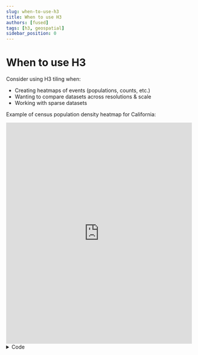 ```yaml
---
slug: when-to-use-h3
title: When to use H3
authors: [fused]
tags: [h3, geospatial]
sidebar_position: 0
---
```


# When to use H3

Consider using H3 tiling when:
- Creating heatmaps of events (populations, counts, etc.)
- Wanting to compare datasets across resolutions & scale
- Working with sparse datasets

Example of census population density heatmap for California:

<iframe 
  src="https://www.fused.io/server/v1/realtime-shared/fsh_1P5dqTKyPeryNpoPslct0o/run/file"
  width="100%"
  height="600px"
  frameBorder="0"
  style={{borderRadius: '8px'}}
></iframe>

<details>
<summary>Code</summary>
```python showLineNumbers
common = fused.load("https://github.com/fusedio/udfs/blob/main/public/common/")
@fused.udf
def udf(bounds: fused.types.Bounds = [-122.71963771127753,36.53196328805067,-120.70395948802646,38.082911654639275]):
    res = bounds_to_res(bounds)
    print(res)
    releases = ['2024-02-15-alpha-0', '2024-03-12-alpha-0', '2024-08-20-0', '2024-09-18-0', '2024-10-23-0', '2024-11-13-0', '2024-12-18-0', '2025-01-22-0', '2025-03-19-1', '2025-04-23-0', '2025-05-21-0']
    release1 = releases[-1]
    df1 = common.read_hexfile(bounds, f"s3://fused-users/fused/sina/overture_overview/{release1}/hex{res}.parquet", clip=True)

    return df1

@fused.cache
def bounds_to_res(bounds, res_offset=0, max_res=14, min_res=3):
    z = common.estimate_zoom(bounds)
    return max(min(int(3 + max(0, z - 3) / 1.7 + res_offset), max_res), min_res)
```
</details>

### Converting Datasets to H3 tiles

We've provided a few options for converting datasets to H3 tiles:

| Type | Data Size | Hexagonification Type | H3 Output | Consideration |
|------|-----------|----------------------|-----------|---------------|
| [File to H3](./file-to-h3) | Small (< 100MB) | On the fly | Static Resolution | Easy to adjust. Can easily change field to hexagonify |
| [Dynamic Tile to H3](./dynamic-tile-to-h3) | Small (< 100MB) or Large (> 100MB) | On the fly | Dynamic Resolution | Easy to adjust. Can easily change field to hexagonify |
{/* | [Ingesting Dataset to H3](./ingesting-dataset-to-h3) | Large (> 100MB) | Pre-computed | Dynamic Resolution | Requires deciding on which variable to hexagonify ahead of time | */}

### Example UDFs

- [Ookla Download Speed Heatmap](https://www.fused.io/workbench/catalog/Ookla_Download_Speeds-12a8bc7e-5baf-4eac-b695-a4434cff0554): Visualize download speeds across the world.
- [US Crop Viewer](https://www.fused.io/workbench/catalog/Hex_CDL_explorer-5b621c26-590d-4a11-b30c-d8d24ca16b3e): Explore crops around the US
- [Overture Release Difference Heatmap](https://www.fused.io/workbench/catalog/Overture_Hex_Diff-b513710b-bc22-4eb3-9c3e-78672927abb8): Visually identify differences between 2 Overture Building dataset releases. 

